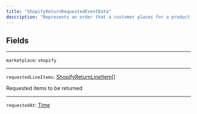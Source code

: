 ```yaml
---
title: "ShopifyReturnRequestedEventData"
description: "Represents an order that a customer places for a product."
---
```


## Fields

---

`marketplace`: `shopify`

---

`requestedLineItems`: [ShopifyReturnLineItem\[\]](/reference/cancelorderstatus)

Requested items to be returned

---

`requestedAt`: [Time](/reference/time)